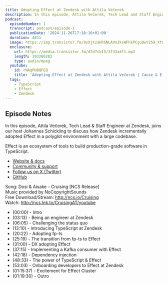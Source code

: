 ```yaml
---
title: Adopting Effect at Zendesk with Attila Večerek
description: In this episode, Attila Večerek, Tech Lead and Staff Engineer at Zendesk, joins our host Johannes Schickling to discuss how Zendesk incrementally adopted Effect in a polyglot environment with a large codebase.
podcast:
  episodeNumber: 1
  transcript: podcast/episode-1
  publicationDate: '2024-11-26T17:16:16+01:00'
  duration: 4831
  image: https://img.transistor.fm/9xXjtzaHhSNLAVmJksWFhkPCguOwY259_XtuATBPBDs/rs:fill:3000:3000:1/q:60/aHR0cHM6Ly9pbWct/dXBsb2FkLXByb2R1/Y3Rpb24udHJhbnNp/c3Rvci5mbS83Yzg0/YWNmYzkyZGUxNDk2/OWFlZTYwODM1OWQy/ZjI0NC5wbmc.jpg
  enclosure:
    url: https://media.transistor.fm/d7d7cb15/3f33a4f1.mp3
    length: 193260202
    type: audio/mpeg
  youtube:
    id: rNAqPHBQFEQ
    title: 'Adopting Effect at Zendesk with Attila Večerek | Cause & Effect #1'
  tags:
    - TypeScript
    - Effect
    - Zendesk
---
```


## Episode Notes

In this episode, Attila Večerek, Tech Lead & Staff Engineer at Zendesk,
joins our host Johannes Schickling to discuss how Zendesk incrementally adopted
Effect in a polyglot environment with a large codebase.

Effect is an ecosystem of tools to build production-grade software in TypeScript.

- [Website & docs](https://effect.website)
- [Community & support](https://discord.gg/effect-ts)
- [Follow us on X (Twitter)](https://twitter.com/EffectTS_)
- [GitHub](https://github.com/Effect-TS)

Song: Dosi & Aisake - Cruising \[NCS Release\]<br/>
Music provided by NoCopyrightSounds<br/>
Free Download/Stream: http://ncs.io/Cruising<br/>
Watch: http://ncs.lnk.to/CruisingAT/youtube

- (00:00) - Intro
- (03:13) - Being an engineer at Zendesk
- (06:05) - Challenging the status quo
- (13:10) - Introducing TypeScript at Zendesk
- (20:22) - Adopting fp-ts
- (25:19) - The transition from fp-ts to Effect
- (31:00) - DX adopting Effect
- (37:15) - Implementing a Kafka consumer with Effect
- (42:18) - Dependency injection
- (48:33) - The power of TypeScript & Effect
- (53:03) - Onboarding developers to Effect at Zendesk
- (01:15:37) - Excitement for Effect Cluster
- (01:19:30) - Outro
